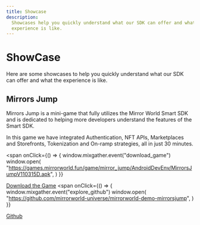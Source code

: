 ```yaml
---
title: Showcase
description:
  Showcases help you quickly understand what our SDK can offer and what the
  experience is like.
---
```


# ShowCase

Here are some showcases to help you quickly understand what our SDK can offer
and what the experience is like.

## Mirrors Jump

Mirrors Jump is a mini-game that fully utilizes the Mirror World Smart SDK and is
dedicated to helping more developers understand the features of the Smart SDK.

In this game we have integrated Authentication, NFT APIs, Marketplaces and
Storefronts, Tokenization and On-ramp strategies, all in just 30 minutes.

<span
  onClick={() => {
    window.mixgather.event("download_game")
    window.open(
      "https://games.mirrorworld.fun/game/mirror_jump/AndroidDevEnv/MirrorsJumpV110315D.apk",
    )
  }}
>
  [Download the Game]()
</span>
<span
  onClick={() => {
    window.mixgather.event("explore_github")
    window.open(
      "https://github.com/mirrorworld-universe/mirrorworld-demo-mirrorsjump",
    )
  }}
>
  [ Github]()
</span>
